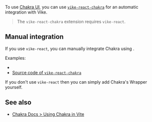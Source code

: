 
<CommunityNote />

To use [Chakra UI](https://www.chakra-ui.com/), you can use [`vike-react-chakra`](https://github.com/vikejs/vike-react/tree/main/packages/vike-react-chakra) for an automatic integration with Vike.

> The `vike-react-chakra` extension requires <Link href="/vike-react">`vike-react`</Link>.


## Manual integration

If you use <Link href="/vike-react">`vike-react`</Link>, you can manually integrate Chakra using <Link href="/Wrapper" doNotInferSectionTitle />.

Examples:
 - <Example timestamp="2024.11" repo="phonzammi/vike-react-chakra-ui-example" />
 - [Source code of `vike-react-chakra`](https://github.com/vikejs/vike-react/blob/main/packages/vike-react-chakra/Wrapper.tsx)

If you don't use `vike-react` then you can simply add Chakra's Wrapper yourself.


## See also

- [Chakra Docs > Using Chakra in Vite](https://www.chakra-ui.com/docs/get-started/frameworks/vite#setup-provider)
